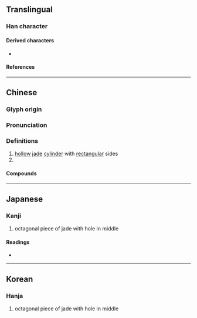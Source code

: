 {{character info}}
==Translingual==

===Han character===
{{Han char|rn=96|rad=玉|as=08|sn=12|four=13191|canj=MGJMF|ids=⿰𤣩宗}}

====Derived characters====
* {{l|mul|[[𭲙]]}}

====References====
{{Han ref|kx=0735.040|dkj=21071|dj=1147.020|hdz=21123.110|uh=742E}}

----

==Chinese==
{{zh-forms}}
{{zh-wp|zh:琮|en:Cong (jade)}}

===Glyph origin===
{{Han etym}}

===Pronunciation===
{{zh-pron
|m=cóng
|c=cung4
|mc=y
|oc=y
|ma=
|cat=n,pn
}}

===Definitions===
{{zh-hanzi}}

# [[hollow]] [[jade]] [[cylinder]] with [[rectangular]] sides
# {{surname|zh}}

====Compounds====
{{zh-der|琮琤|黃琮}}

----

==Japanese==
{{wp|lang=ja|ソウ (玉器)}}

===Kanji===
{{ja-kanji|grade=|rs=玉08}}

# octagonal piece of jade with hole in middle

====Readings====
* {{ja-readings|on=[[そう]] (sō), [[ず]] (zu), [[す]] (su)|kun=|nanori=}}

----

==Korean==

===Hanja===
{{ko-hanja|hangeul=종|eumhun=|rv=jong|mr=chong|y=cong}}

# octagonal piece of jade with hole in middle